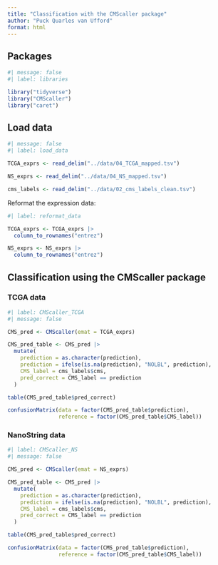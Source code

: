 ```yaml
---
title: "Classification with the CMScaller package"
author: "Puck Quarles van Ufford"
format: html
---
```


## Packages

```r
#| message: false
#| label: libraries

library("tidyverse")
library("CMScaller")
library("caret")
```

## Load data

```r
#| message: false
#| label: load_data

TCGA_exprs <- read_delim("../data/04_TCGA_mapped.tsv")

NS_exprs <- read_delim("../data/04_NS_mapped.tsv")

cms_labels <- read_delim("../data/02_cms_labels_clean.tsv")
```

Reformat the expression data:

```r
#| label: reformat_data

TCGA_exprs <- TCGA_exprs |> 
  column_to_rownames("entrez")

NS_exprs <- NS_exprs |> 
  column_to_rownames("entrez")
```

## Classification using the CMScaller package

### TCGA data

```r
#| label: CMScaller_TCGA
#| message: false

CMS_pred <- CMScaller(emat = TCGA_exprs)

CMS_pred_table <- CMS_pred |> 
  mutate(
    prediction = as.character(prediction),
    prediction = ifelse(is.na(prediction), "NOLBL", prediction),
    CMS_label = cms_labels$cms,
    pred_correct = CMS_label == prediction
  )

table(CMS_pred_table$pred_correct)

confusionMatrix(data = factor(CMS_pred_table$prediction), 
                reference = factor(CMS_pred_table$CMS_label))
```

### NanoString data

```r
#| label: CMScaller_NS
#| message: false

CMS_pred <- CMScaller(emat = NS_exprs)

CMS_pred_table <- CMS_pred |> 
  mutate(
    prediction = as.character(prediction),
    prediction = ifelse(is.na(prediction), "NOLBL", prediction),
    CMS_label = cms_labels$cms,
    pred_correct = CMS_label == prediction
  )

table(CMS_pred_table$pred_correct)

confusionMatrix(data = factor(CMS_pred_table$prediction), 
                reference = factor(CMS_pred_table$CMS_label))
```
